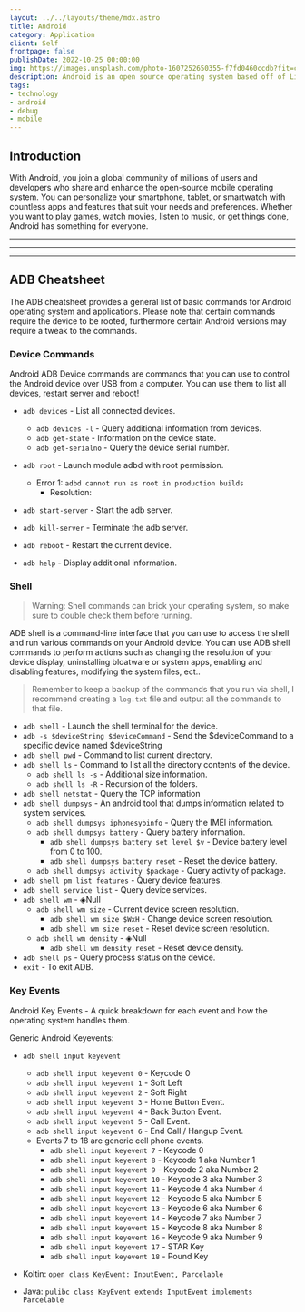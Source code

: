 ```yaml
---
layout: ../../layouts/theme/mdx.astro
title: Android
category: Application
client: Self
frontpage: false
publishDate: 2022-10-25 00:00:00
img: https://images.unsplash.com/photo-1607252650355-f7fd0460ccdb?fit=crop&w=1400&h=700&q=75
description: Android is an open source operating system based off of Linux that runs within the ARM architecture; the primary use-case is within the mobile/tablet eco-system but it has been expanding into server, desktop and embedables.
tags:
- technology
- android
- debug
- mobile
---
```


## Introduction

With Android, you join a global community of millions of users and developers who share and enhance the open-source mobile operating system.
You can personalize your smartphone, tablet, or smartwatch with countless apps and features that suit your needs and preferences.
Whether you want to play games, watch movies, listen to music, or get things done, Android has something for everyone. 

* * *
* * *
* * *

## ADB Cheatsheet

The ADB cheatsheet provides a general list of basic commands for Android operating system and applications. 
Please note that certain commands require the device to be rooted, furthermore certain Android versions may require a tweak to the commands.

### Device Commands

Android ADB Device commands are commands that you can use to control the Android device over USB from a computer. 
You can use them to list all devices, restart server and reboot!

- `adb devices` - List all connected devices.
  - `adb devices -l` - Query additional information from devices.
  - `adb get-state` - Information on the device state.
  - `adb get-serialno` - Query the device serial number.

- `adb root` - Launch module adbd with root permission.
  - Error 1: `adbd cannot run as root in production builds`
    - Resolution:
- `adb start-server` - Start the adb server.
- `adb kill-server` - Terminate the adb server.
- `adb reboot` - Restart the current device.
- `adb help` - Display additional information.

### Shell

> Warning: Shell commands can brick your operating system, so make sure to double check them before running.

ADB shell is a command-line interface that you can use to access the shell and run various commands on your Android device. 
You can use ADB shell commands to perform actions such as changing the resolution of your device display, uninstalling bloatware or system apps, enabling and disabling features, modifying the system files, ect..

> Remember to keep a backup of the commands that you run via shell, I recommend creating a `log.txt` file and output all the commands to that file.

- `adb shell` - Launch the shell terminal for the device.
- `adb -s $deviceString $deviceCommand` - Send the $deviceCommand to a specific device named $deviceString
- `adb shell pwd` - Command to list current directory.
- `adb shell ls` - Command to list all the directory contents of the device.
  - `adb shell ls -s` - Additional size information.
  - `adb shell ls -R` - Recursion of the folders.
- `adb shell netstat` - Query the TCP information
- `adb shell dumpsys` - An android tool that dumps information related to system services.
  - `adb shell dumpsys iphonesybinfo` - Query the IMEI information.
  - `adb shell dumpsys battery` - Query battery information.
    - `adb shell dumpsys battery set level $v` - Device battery level from 0 to 100.
    - `adb shell dumpsys battery reset` - Reset the device battery.
  - `adb shell dumpsys activity $package` - Query activity of package.
- `adb shell pm list features` - Query device features.
- `adb shell service list` - Query device services.
- `adb shell wm` - ◈Null
  - `adb shell wm size` - Current device screen resolution.
    - `adb shell wm size $WxH` - Change device screen resolution.
    - `adb shell wm size reset` - Reset device screen resolution.
  - `adb shell wm density` - ◈Null
    - `adb shell wm density reset` - Reset device density.
- `adb shell ps` - Query process status on the device.
- `exit` - To exit ADB.

### Key Events

Android Key Events - A quick breakdown for each event and how the operating system handles them.

Generic Android Keyevents:

- `adb shell input keyevent`
  - `adb shell input keyevent 0` - Keycode 0
  - `adb shell input keyevent 1` - Soft Left
  - `adb shell input keyevent 2` - Soft Right
  - `adb shell input keyevent 3` - Home Button Event.
  - `adb shell input keyevent 4` - Back Button Event.
  - `adb shell input keyevent 5` - Call Event.
  - `adb shell input keyevent 6` - End Call / Hangup Event.
  - Events 7 to 18 are generic cell phone events.
    - `adb shell input keyevent 7` - Keycode 0
    - `adb shell input keyevent 8` - Keycode 1 aka Number 1
    - `adb shell input keyevent 9` - Keycode 2 aka Number 2
    - `adb shell input keyevent 10` - Keycode 3 aka Number 3
    - `adb shell input keyevent 11` - Keycode 4 aka Number 4
    - `adb shell input keyevent 12` - Keycode 5 aka Number 5
    - `adb shell input keyevent 13` - Keycode 6 aka Number 6
    - `adb shell input keyevent 14` - Keycode 7 aka Number 7
    - `adb shell input keyevent 15` - Keycode 8 aka Number 8
    - `adb shell input keyevent 16` - Keycode 9 aka Number 9
    - `adb shell input keyevent 17` - STAR Key
    - `adb shell input keyevent 18` - Pound Key


- Koltin: `open class KeyEvent: InputEvent, Parcelable`

- Java: `pulibc class KeyEvent extends InputEvent implements Parcelable`
